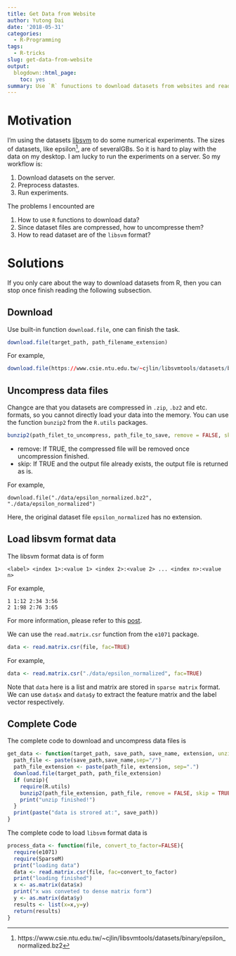 ```yaml
---
title: Get Data from Website
author: Yutong Dai
date: '2018-05-31'
categories:
  - R-Programming
tags:
  - R-tricks
slug: get-data-from-website
output:
  blogdown::html_page:
    toc: yes
summary: Use `R` funuctions to download datasets from websites and read `libsvm` formatted data. 
---
```




# Motivation

I'm using the datasets [libsvm](http://www.csie.ntu.edu.tw/~cjlin/libsvm/) to do some numerical experiments. The sizes of datasets, like epsilon^[https://www.csie.ntu.edu.tw/~cjlin/libsvmtools/datasets/binary/epsilon_normalized.bz2], are of severalGBs. So it is hard to play with the data on my desktop. I am lucky to run the experiments on a server. So my workflow is:

1. Download datasets on the server.
2. Preprocess datastes.
3. Run experiments.

The problems I encounted are

1. How to use `R` functions to download data? 
2. Since dataset files are compressed, how to uncompresse them?
3. How to read dataset are of the `libsvm` format?

# Solutions

If you only care about the way to download datasets from R, then you can stop once finish reading the following subsection.

## Download

Use built-in function `download.file`, one can finish the task.

```r
download.file(target_path, path_filename_extension)
```

For example,

```r
download.file(https://www.csie.ntu.edu.tw/~cjlin/libsvmtools/datasets/binary/epsilon_normalized.bz2, "./data/epsilon_normalized.bz2")
```

## Uncompress data files

Changce are that you datasets are compressed in `.zip`, `.bz2` and etc. formats, so you cannot directly load your data into the memory. You can use the function `bunzip2` from the `R.utils` packages.

```r
bunzip2(path_filet_to_uncompress, path_file_to_save, remove = FALSE, skip = TRUE)
```

- remove: If TRUE, the compressed file will be removed once uncompression finished.
- skip: If TRUE and the output file already exists, the output file is returned as is.

For example,

```
download.file("./data/epsilon_normalized.bz2", "./data/epsilon_normalized")
```
Here, the original dataset file `epsilon_normalized` has no extension.

## Load libsvm format data

The  libsvm format data is of form

```
<label> <index 1>:<value 1> <index 2>:<value 2> ... <index n>:<value n>
```
For example,

```
1 1:12 2:34 3:56
2 1:98 2:76 3:65
```
For more information, please refer to this [post](https://stats.stackexchange.com/questions/61328/libsvm-data-format).

We can use the `read.matrix.csr` function from the `e1071` package.

```r
data <- read.matrix.csr(file, fac=TRUE)
```

For example,

```r
data <- read.matrix.csr("./data/epsilon_normalized", fac=TRUE)
```
Note that `data` here is a list and matrix are stored in `sparse matrix` format. We can use `data$x` and `data$y` to extract the feature matrix and the label vector respectively.

## Complete Code

The complete code to download and uncompress data files is

```r
get_data <- function(target_path, save_path, save_name, extension, unzip=TRUE){
  path_file <- paste(save_path,save_name,sep="/")
  path_file_extension <- paste(path_file, extension, sep=".")
  download.file(target_path, path_file_extension)
  if (unzip){
    require(R.utils)
    bunzip2(path_file_extension, path_file, remove = FALSE, skip = TRUE)
    print("unzip finished!")
  }
  print(paste("data is strored at:", save_path))
}
```

The complete code to load `libsvm` format data is

```r
process_data <- function(file, convert_to_factor=FALSE){
  require(e1071)
  require(SparseM)
  print("loading data")
  data <- read.matrix.csr(file, fac=convert_to_factor)
  print("loading finished")
  x <- as.matrix(data$x)
  print("x was conveted to dense matrix form")
  y <- as.matrix(data$y)
  results <- list(x=x,y=y)
  return(results)
}
```